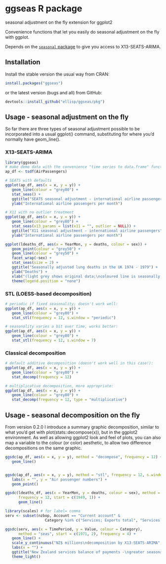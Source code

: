# ggseas R package
seasonal adjustment on the fly extension for ggplot2

Convenience functions that let you easily do seasonal adjustment on the fly with ggplot.

Depends on the [`seasonal` package](https://cran.r-project.org/web/packages/seasonal/index.html) to give you access to X13-SEATS-ARIMA.

## Installation
Install the stable version the usual way from CRAN:

```r
install.packages("ggseas")
```


or the latest version (bugs and all) from GitHub:
```r
devtools::install_github("ellisp/ggseas/pkg")
```


## Usage - seasonal adjustment on the fly
So far there are three types of seasonal adjustment possible to be incorporated
into a usual ggplot() command, substituting for where you'd normally have geom_line().

### X13-SEATS-ARIMA
```r
library(ggseas)
# make demo data with the convenience "time series to data.frame" function tsdf()
ap_df <- tsdf(AirPassengers)

# SEATS with defaults
ggplot(ap_df, aes(x = x, y = y)) +
   geom_line(colour = "grey80") +
   stat_seas() +
   ggtitle("SEATS seasonal adjustment - international airline passengers") +
   ylab("International airline passengers per month")

# X11 with no outlier treatment
ggplot(ap_df, aes(x = x, y = y)) +
   geom_line(colour = "grey80") +
   stat_seas(x13_params = list(x11 = "", outlier = NULL)) +
   ggtitle("X11 seasonal adjustment - international airline passengers") +
   ylab("International airline passengers per month")

ggplot(ldeaths_df, aes(x = YearMon, y = deaths, colour = sex)) +
   geom_point(colour = "grey50") +
   geom_line(colour = "grey50") +
   facet_wrap(~sex) +
   stat_seas(size = 2) +
   ggtitle("Seasonally adjusted lung deaths in the UK 1974 - 1979") +
   ylab("Deaths") +
   xlab("(light grey shows original data;\ncoloured line is seasonally adjusted)") +
   theme(legend.position = "none")
```

### STL (LOESS-based decomposition)
```r
# periodic if fixed seasonality; doesn't work well:
ggplot(ap_df, aes(x = x, y = y)) +
   geom_line(colour = "grey80") +
   stat_stl(frequency = 12, s.window = "periodic")

# seasonality varies a bit over time, works better:
ggplot(ap_df, aes(x = x, y = y)) +
   geom_line(colour = "grey80") +
   stat_stl(frequency = 12, s.window = 7)
```

### Classical decomposition
```r
# default additive decomposition (doesn't work well in this case!):
ggplot(ap_df, aes(x = x, y = y)) +
   geom_line(colour = "grey80") +
   stat_decomp(frequency = 12)

# multiplicative decomposition, more appropriate:
ggplot(ap_df, aes(x = x, y = y)) +
   geom_line(colour = "grey80") +
   stat_decomp(frequency = 12, type = "multiplicative")
```

## Usage - seasonal decomposition on the fly
From version 0.2.0 I introduce a summary graphic decomposition, similar to what
you'd get with plot(stats::decompose(x)), but in the ggplot2 environment.  As well
as allowing ggplot2 look and feel of plots, you can also map a variable to the 
colour (or color) aesthetic, to allow two difference decompositions on the same
graphic.
```r
ggsdc(ap_df, aes(x = x, y = y), method = "decompose", frequency = 12) +
   geom_line()


ggsdc(ap_df, aes(x = x, y = y), method = "stl", frequency = 12, s.window = 7) +
   labs(x = "", y = "Air passenger numbers") +
   geom_point()

ggsdc(ldeaths_df, aes(x = YearMon, y = deaths, colour = sex), method = "seas", 
      frequency = 12, start = c(1949, 1)) +
      geom_line()

library(scales) # for label= comma
serv <- subset(nzbop, Account == "Current account" & 
                  Category %in% c("Services; Exports total", "Services; Imports total"))

ggsdc(serv, aes(x = TimePeriod, y = Value, colour = Category),
      method = "seas", start = c(1971, 2), frequency = 4) +
   geom_line() +
   scale_y_continuous("NZ$ millions\ndecomposition by X13-SEATS-ARIMA", label = comma) +
   labs(x = "") +
   ggtitle("New Zealand services balance of payments -\ngreater seasonality in exports than imports") +
   theme_light()

```

